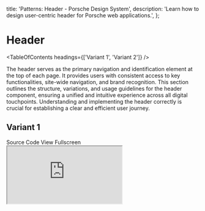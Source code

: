 
  title: 'Patterns: Header - Porsche Design System',
  description: 'Learn how to design user-centric header for Porsche web applications.',
};

# Header

<TableOfContents headings={['Variant 1', 'Variant 2']} />

The header serves as the primary navigation and identification element at the top of each page. It provides users with
consistent access to key functionalities, site-wide navigation, and brand recognition. This section outlines the
structure, variations, and usage guidelines for the header component, ensuring a unified and intuitive experience across
all digital touchpoints. Understanding and implementing the header correctly is crucial for establishing a clear and
efficient user journey.

## Variant 1

<div className="flex flex-wrap gap-static-md">
  <PLinkPure icon="external">
    <Link href="https://github.com/porsche-design-system/examples/tree/main/patterns/src/header/1">Source Code</Link>
  </PLinkPure>
  <PLinkPure icon="external">
    <Link href="https://porsche-design-system.github.io/examples/patterns/header/1">View Fullscreen</Link>
  </PLinkPure>
</div>

<iframe
  className="my-fluid-md w-full aspect-3/2 rounded-lg shadow-high"
  title="Header Variant 1"
  src="https://porsche-design-system.github.io/examples/patterns/header/1"
/>

## Variant 2

<div className="flex flex-wrap gap-static-md">
  <PLinkPure icon="external">
    <Link href="https://github.com/porsche-design-system/examples/tree/main/patterns/src/header/2">Source Code</Link>
  </PLinkPure>
  <PLinkPure icon="external">
    <Link href="https://porsche-design-system.github.io/examples/patterns/header/2">View Fullscreen</Link>
  </PLinkPure>
</div>

<iframe
  className="my-fluid-md w-full aspect-3/2  rounded-lg shadow-high"
  title="Header Variant 2"
  src="https://porsche-design-system.github.io/examples/patterns/header/2"
/>
